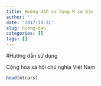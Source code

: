 ```yaml
---
title: Hướng dẫn sử dụng R cơ bản
author: ''
date: '2017-10-31'
slug: huong-dan
categories: []
tags: []
---
```


#Hướng dẫn sử dụng

Cộng hòa xã hội chủ nghĩa Việt Nam

```r
head(mtcars)
```

